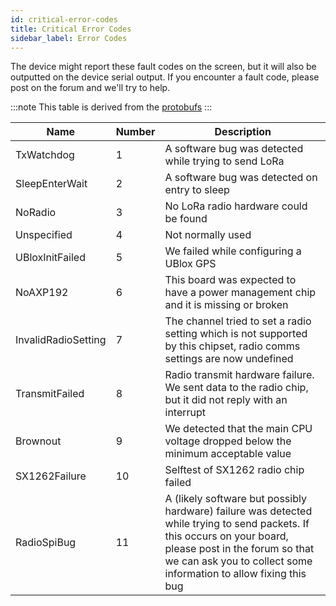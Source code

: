 ```yaml
---
id: critical-error-codes
title: Critical Error Codes
sidebar_label: Error Codes
---
```


The device might report these fault codes on the screen, but it will also be outputted on the device serial output. If you encounter a fault code, please post on the forum and we'll try to help.

:::note
This table is derived from the [protobufs](/docs/protobufs/api#criticalerrorcode)
:::

| Name                | Number | Description                                                                                                             |
| ------------------- | ------ | ----------------------------------------------------------------------------------------------------------------------- |
| TxWatchdog          |  1     | A software bug was detected while trying to send LoRa                                                                   |
| SleepEnterWait      |  2     | A software bug was detected on entry to sleep                                                                           |
| NoRadio             |  3     | No LoRa radio hardware could be found                                                                                   |
| Unspecified         |  4     | Not normally used                                                                                                       |
| UBloxInitFailed     |  5     | We failed while configuring a UBlox GPS                                                                                 |
| NoAXP192            |  6     | This board was expected to have a power management chip and it is missing or broken                                     |
| InvalidRadioSetting |  7     | The channel tried to set a radio setting which is not supported by this chipset, radio comms settings are now undefined |
| TransmitFailed      |  8     | Radio transmit hardware failure. We sent data to the radio chip, but it did not reply with an interrupt                 |
| Brownout            |  9     | We detected that the main CPU voltage dropped below the minimum acceptable value                                        |
| SX1262Failure       | 10     | Selftest of SX1262 radio chip failed                                                                                    |
| RadioSpiBug         | 11     | A (likely software but possibly hardware) failure was detected while trying to send packets. If this occurs on your board, please post in the forum so that we can ask you to collect some information to allow fixing this bug |
